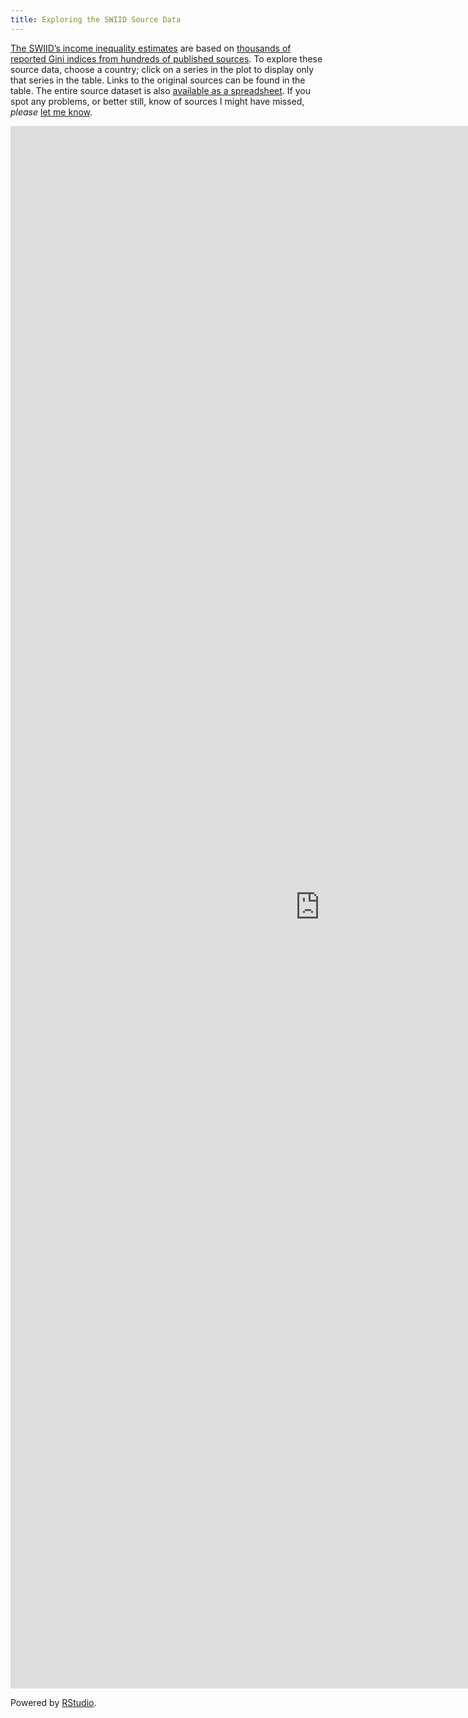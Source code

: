 ```yaml
---
title: Exploring the SWIID Source Data
---
```


[The SWIID's income inequality estimates](/swiid/swiid_downloads/) are based on [thousands of reported Gini indices from hundreds of published sources](/blog/posts/the-swiid-source-data/).  To explore these source data, choose a country; click on a series in the plot to display only that series in the table.  Links to the original sources can be found in the table.  The entire source dataset is also [available as a spreadsheet](https://github.com/fsolt/swiid/blob/master/data/swiid_source.csv).  If you spot any problems, or better still, know of sources I might have missed, _please_ [let me know](https://github.com/fsolt/swiid/issues/6).

<iframe src="https://fsolt.shinyapps.io/SWIIDweb_source" style="border: none; width: 990px; height: 2500px"></iframe>

Powered by [RStudio](http://shiny.rstudio.com). 